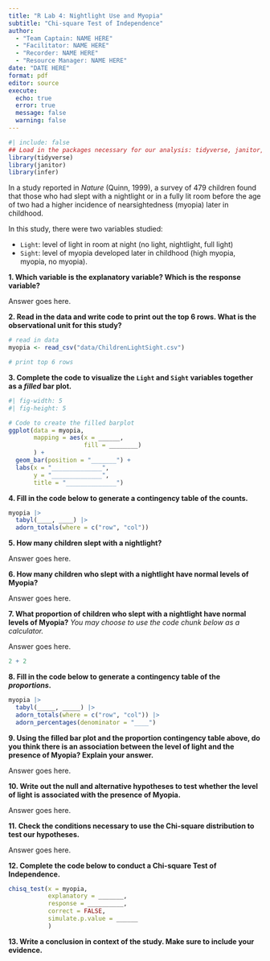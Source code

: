 ```yaml
---
title: "R Lab 4: Nightlight Use and Myopia"
subtitle: "Chi-square Test of Independence"
author:
  - "Team Captain: NAME HERE"
  - "Facilitator: NAME HERE"
  - "Recorder: NAME HERE"
  - "Resource Manager: NAME HERE"
date: "DATE HERE"
format: pdf
editor: source
execute:
  echo: true
  error: true
  message: false
  warning: false
---
```


```r
#| include: false
## Load in the packages necessary for our analysis: tidyverse, janitor, infer
library(tidyverse)
library(janitor)
library(infer)
```

In a study reported in *Nature* (Quinn, 1999), a survey of 479 children found that those who had slept with a nightlight or in a fully lit room before the age of two had a higher incidence of nearsightedness (myopia) later in childhood.

In this study, there were two variables studied:

-   `Light`: level of light in room at night (no light, nightlight, full light)
-   `Sight`: level of myopia developed later in childhood (high myopia, myopia, no myopia).

**1. Which variable is the explanatory variable? Which is the response variable?**

Answer goes here.

**2. Read in the data and write code to print out the top 6 rows. What is the observational unit for this study?**

```r
# read in data
myopia <- read_csv("data/ChildrenLightSight.csv")

# print top 6 rows

```

**3. Complete the code to visualize the `Light` and `Sight` variables together as a *filled* bar plot.**

```r
#| fig-width: 5
#| fig-height: 5

# Code to create the filled barplot
ggplot(data = myopia, 
       mapping = aes(x = ______, 
                     fill = ________)
       ) + 
  geom_bar(position = "_______") + 
  labs(x = "______________", 
       y = "______________", 
       title = "______________")
```

**4. Fill in the code below to generate a contingency table of the counts.**

```r
myopia |>  
  tabyl(____, ____) |>
  adorn_totals(where = c("row", "col"))
```

**5. How many children slept with a nightlight?**

Answer goes here.

**6. How many children who slept with a nightlight have normal levels of Myopia?**

Answer goes here.

**7. What proportion of children who slept with a nightlight have normal levels of Myopia?** *You may choose to use the code chunk below as a calculator.*

Answer goes here.

```r
2 + 2
```

**8. Fill in the code below to generate a contingency table of the *proportions*.**

```r
myopia |>  
  tabyl(_____, _____) |> 
  adorn_totals(where = c("row", "col")) |> 
  adorn_percentages(denominator = "____") 
```

**9. Using the filled bar plot and the proportion contingency table above, do you think there is an association between the level of light and the presence of Myopia? Explain your answer.**

Answer goes here.

**10. Write out the null and alternative hypotheses to test whether the level of light is associated with the presence of Myopia.**

Answer goes here.

**11. Check the conditions necessary to use the Chi-square distribution to test our hypotheses.**

Answer goes here.

**12. Complete the code below to conduct a Chi-square Test of Independence.**

```r
chisq_test(x = myopia,
           explanatory = _______,
           response = __________,
           correct = FALSE,
           simulate.p.value = ______
           )
```

**13. Write a conclusion in context of the study. Make sure to include your evidence.**

